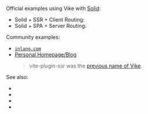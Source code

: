 
<UseIntegrationPackageHint uiFrameworkName="Solid" />

Official examples using Vike with [Solid](https://www.solidjs.com/):
 - Solid + SSR + Client Routing: <Github repo="brillout/vike-with-solid-ssr" />
 - Solid + SPA + Server Routing: <Github repo="brillout/vike-with-solid-spa" />

Community examples:
 - [`inlang.com`](https://github.com/inlang/monorepo/tree/main/inlang/source-code/website)
 - [Personal Homepage/Blog](https://github.com/vchirikov/vite-plugin-ssr-solidjs-blog-example)
   > vite-plugin-ssr was the [previous name of Vike](https://vite-plugin-ssr.com/vike).

See also:
 - <Link href="/client-routing" />
 - <Link href="/server-routing" />
 - <Link href="/render-modes#ssr" />
 - <Link href="/render-modes#spa" />
